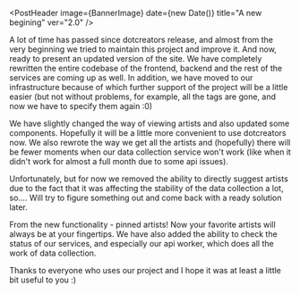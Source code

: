 
<PostHeader
  image={BannerImage}
  date={new Date()}
  title="A new begining"
  ver="2.0"
/>

<div className='bg-black-02 p-5 rounded-xl flex flex-col gap-8'>
A lot of time has passed since dotcreators release, and almost from the very beginning we tried to maintain this project and improve it. And now, ready to present an updated version of the site. We have completely rewritten the entire codebase of the frontend, backend and the rest of the services are coming up as well. In addition, we have moved to our infrastructure because of which further support of the project will be a little easier (but not without problems, for example, all the tags are gone, and now we have to specify them again :0)

We have slightly changed the way of viewing artists and also updated some components. Hopefully it will be a little more convenient to use dotcreators now. We also rewrote the way we get all the artists and (hopefully) there will be fewer moments when our data collection service won't work (like when it didn't work for almost a full month due to some api issues).

Unfortunately, but for now we removed the ability to directly suggest artists due to the fact that it was affecting the stability of the data collection a lot, so.... Will try to figure something out and come back with a ready solution later.

From the new functionality - pinned artists! Now your favorite artists will always be at your fingertips. We have also added the ability to check the status of our services, and especially our api worker, which does all the work of data collection.

Thanks to everyone who uses our project and I hope it was at least a little bit useful to you :)

</div>
